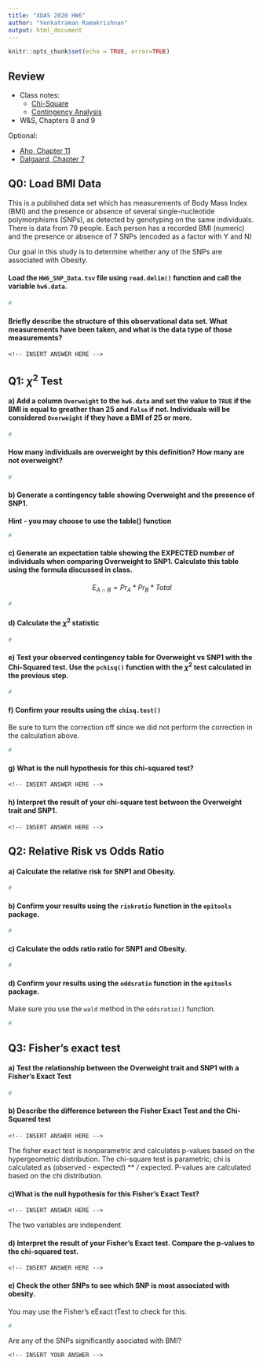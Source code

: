 ```yaml
---
title: "XDAS 2020 HW6"
author: "Venkatraman Ramakrishnan"
output: html_document
---
```


```r
knitr::opts_chunk$set(echo = TRUE, error=TRUE)
```

## Review

+ Class notes:
  + [Chi-Square](https://xdas.bio.nyu.edu/topics/week_06/1_Chi-square/Chisq.html)
  + [Contingency Analysis](https://xdas.bio.nyu.edu/topics/week_06/2.1_Association_RR_OR_Fishers/ContingencyAnalysis_2020.html)
+ W&S, Chapters 8 and 9

Optional:

+ [Aho, Chapter 11](https://drive.google.com/open?id=1FIldd7NHczH-6HMAdIkU45aIuYh00uhA)
+ [Dalgaard, Chapter 7](https://drive.google.com/open?id=1Tmi38WptGxu0xvsWanQ3n_q2fa_2ui9i)

## Q0: Load BMI Data

This is a published data set which has measurements of Body Mass Index (BMI) and the presence or absence of several single-nucleotide polymorphisms (SNPs), as detected by genotyping on the same individuals. 
There is data from 79 people. Each person has a recorded BMI (numeric) and the presence or absence of 7 SNPs (encoded as a factor with Y and N)

Our goal in this study is to determine whether any of the SNPs are associated with Obesity.

#### Load the `HW6_SNP_Data.tsv` file using `read.delim()` function and call the variable `hw6.data`.

```r
#

```

#### Briefly describe the structure of this observational data set. What measurements have been taken, and what is the data type of those measurements?

```
<!-- INSERT ANSWER HERE -->
```


## Q1: $\chi^2$ Test

#### a) Add a column `Overweight` to the `hw6.data` and set the value to `TRUE` if the BMI is equal to greather than 25 and `False` if not. Individuals will be considered `Overweight` if they have a BMI of 25 or more.

```r
#

```

#### How many individuals are overweight by this definition? How many are not overweight?

```r
#

```

#### b) Generate a contingency table showing Overweight and the presence of SNP1.
**Hint - you may choose to use the table() function**
```r
#

```

#### c) Generate an expectation table showing the EXPECTED number of individuals when comparing Overweight to SNP1. Calculate this table using the formula discussed in class.
$$E_{A{\cap}B} = Pr_A * Pr_B * Total$$

```r

#

```

#### d) Calculate the $\chi^2$ statistic

```r
#
```


#### e) Test your observed contingency table for Overweight vs SNP1 with the Chi-Squared test. Use the `pchisq()` function with the $\chi^2$ test calculated in the previous step.

```r
#
```
#### f) Confirm your results using the `chisq.test()`
Be sure to turn the correction off since we did not perform the correction in the calculation above.

```r

#
```

#### g) What is the null hypothesis for this chi-squared test?

```
<!-- INSERT ANSWER HERE -->

```

#### h) Interpret the result of your chi-square test between the Overweight trait and SNP1.

```
<!-- INSERT ANSWER HERE -->

```
## Q2: Relative Risk vs Odds Ratio

#### a) Calculate the **relative risk** for SNP1 and Obesity.

```r
#


```

#### b) Confirm your results using the `riskratio` function in the `epitools` package.


```r

#
```

#### c) Calculate the **odds ratio** ratio for SNP1 and Obesity.

```r
#
```

#### d) Confirm your results using the `oddsratio` function in the `epitools` package.

Make sure you use the `wald` method in the `oddsratio()` function.

```r

#
```

## Q3: Fisher's exact test

#### a) Test the relationship between the Overweight trait and SNP1 with a Fisher's Exact Test

```r
#

```

#### b) Describe the difference between the Fisher Exact Test and the Chi-Squared test

```
<!-- INSERT ANSWER HERE -->
```

The fisher exact test is nonparametric and calculates p-values based on the hypergeometric distribution. The chi-square test is parametric; chi is calculated as (observed - expected) ** / expected. P-values are calculated based on the chi distribution.

#### c)What is the null hypothesis for this Fisher's Exact Test?

```
<!-- INSERT ANSWER HERE -->
```

The two variables are independent

#### d) Interpret the result of your Fisher's Exact test. Compare the p-values to the chi-squared test.

```
<!-- INSERT ANSWER HERE -->
```

#### e) Check the other SNPs to see which SNP is most associated with obesity.

You may use the Fisher's eExact tTest to check for this.


```r
#
```

Are any of the SNPs significantly asociated with BMI?

```
<!-- INSERT YOUR ANSWER -->
```
